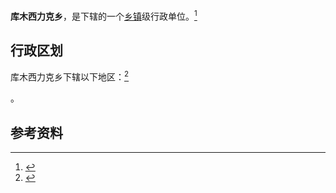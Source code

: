 {{中国乡级行政区|65/31/22/206/000}}

'''库木西力克乡'''，是{{PRC admin/fullname|65/31/22/206/000|3}}下辖的一个[[乡镇|乡镇]]级行政单位。<ref>{{PRC admin/ref sgc|{{PRC admin/parent|65/31/22/206/000}}}}</ref>

== 行政区划 ==

库木西力克乡下辖以下地区：<ref>{{PRC admin/ref sgc|65/31/22/206/000}}</ref>

{{PRC admin/children|65/31/22/206/000}}。

== 参考资料 ==

{{reflist}}

{{PRC admin/navcat|65/31/22/206/000}}
{{新疆行政区划小作品}}